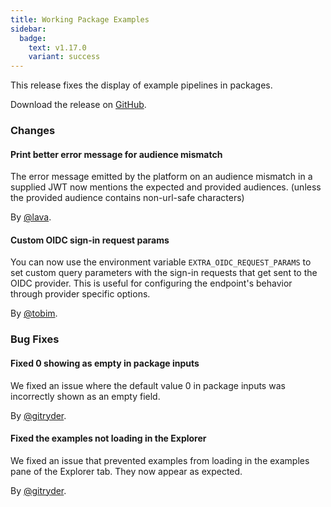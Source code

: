 ```yaml
---
title: Working Package Examples
sidebar:
  badge:
    text: v1.17.0
    variant: success
---
```


This release fixes the display of example pipelines in packages.

Download the release on [GitHub](https://github.com/tenzir/platform/releases/tag/v1.17.0).

### Changes

#### Print better error message for audience mismatch

The error message emitted by the platform on an audience mismatch in a supplied JWT now mentions the expected and provided audiences. (unless the provided audience contains non-url-safe characters)

By [@lava](https://github.com/lava).

#### Custom OIDC sign-in request params

You can now use the environment variable `EXTRA_OIDC_REQUEST_PARAMS` to set custom query parameters with the sign-in requests that get sent to the OIDC provider. This is useful for configuring the endpoint's behavior through provider specific options.

By [@tobim](https://github.com/tobim).

### Bug Fixes

#### Fixed 0 showing as empty in package inputs

We fixed an issue where the default value 0 in package inputs was incorrectly shown as an empty field.

By [@gitryder](https://github.com/gitryder).

#### Fixed the examples not loading in the Explorer

We fixed an issue that prevented examples from loading in the examples pane of the Explorer tab. They now appear as expected.

By [@gitryder](https://github.com/gitryder).
